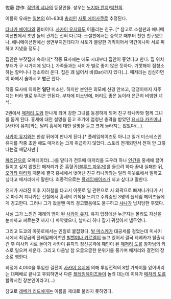 佐藤 啓作. [[작안의 샤나]]의 등장인물. 성우는 [[노지마 켄지]]/[[박찬희]].

이름의 유래는 [[일본]]의 61~63대 [[총리]]인 [[사토 에이사쿠]]로 추정된다.

[[타나카 에이타]]와 콤비이다. [[사카이 유지]]와도 어울리는 친구. [* 참고로 소설판과 애니메이션판에서 초반 둘의 관계는 전혀 다르다. 소설판에서는 중학교 때부터 친한 친구였으나, 애니메이션판에선 생면부지인데다가 사토가 불량한 기믹이어서 약간이나마 서로 피하고 지냈을 정도.]

집안은 부잣집에 속하나[* 작중 묘사에는 에도 시대부터 집안이 좋았다고 한다. 집 위치부터가 구 시가지에 있다.], 가족들과는 사이가 별로 좋지 않은 듯하다. 기껏해야 집청소하는 할머니나 청소하러 온다. 집은 꽤 넓어서 바(Bar)까지 있다(..). 매저리는 심심하면 이 바에서 술마시고 뻗곤 한다.

작중 묘사에 의하면 '''일단''' 미소년. 하지만 본인은 외모에 신경 안쓰고, 땡땡이까지 자주 치는 터라 별로 부각은 안된다. 부자에 미소년에, 머리도 좋은 놈이라 은근히 비범한 녀석.

2권에서 [[매저리 도]]와 만나게 되어 강한 그녀를 동경하게 되어 친구 타나카와 함께 그녀를 돕게 된다. 홍세에 대한 설명을 듣고 초기에 엄청난 충격을 받았던 [[요시다 카즈미]]나 [사카이 유지]와는 달리 홍세에 대한 설명을 듣고 크게 놀라지는 않았다(...).

[[사카이 유지]]와는 한참 뒤에야 만나게 된다.[* 플레임헤이즈도 아니고 일개 미스테스인 유지를 작중 초만 해도 매저리는 크게 취급하지 않았다. 스토리 전개되면서 전혀 안 그렇다는걸 깨닫지만.]

[[파리단]]으로 오퍼레이터(...)를 맡다가 전투때 매저리를 도우려 하나 [[인간]]을 홍세에 끌어들이고 싶지 않았던 매저리가 준 흡혈귀([[블루드 자우거]])를 들으려 하다 끝내 실패한 뒤, [[오가타 마타케]] 때문에 결국 홍세에서 벗어난 친구 타나카와는 달리 아웃로에서 일하고 싶다고 매저리에게 말한다. 최종적으로는 [[플레임헤이즈]]가 되고 싶다고 말한다.

유지가 사라진 이후 지하철을 타고서 아웃로 일 관련으로 시 외곽으로 빠져나가다가 서로 마주쳐 지나가는 전철에서 홍세의 기척을 느끼고 주류중인 3명의 플레임 헤이즈들에게 경고한다. 그러나 그가 왔을땐 미리 경고했음에도 불구하고 [[샤나]]가 납치당한 후였다. 

사실 그가 느낀건 제례의 뱀이 된 [[사카이 유지]]. 유지 입장에선 누군지는 몰라도 자신을 눈치까고 찌르는것 까지 다 파악했으나, 날파리 하나 잡기 귀찮아서 냅두었다. 

그리고 도쿄의 아웃로에서는 인질로 붙잡혔다. [[발 마스케]]가 대공세를 걸었는데 미사키 시에서 최강급의 플레임헤이즈인 [[빌헬미나 카르멜]]이 놀고 있어서 결국 레베카가 탈출시킨 후 미사키 시로 돌아가 사카이 유지의 정신공격에 폐인이 된 [[매저리 도]]를 왕자님의 키스로 일으켜 세운다. 그리고 다음날 참 오글오글한 분위기를 풍기며 매저리와 결전의 장소로 행한다.

최정예 4,000을 투입한 결전이 [[사카이 유지]]에 의해 투입전력의 8할 가까이를 잃어버리는 대패배로 끝나고 후퇴하면서 다른 [[플레임헤이즈]]들이 놀려 대는데 이유가 [[매저리 도]]를 함락시킨 장본인이라고(...)

참고로 [[레베카 리드]]에게는 이름을 제대로 불리지 못하였다. 


